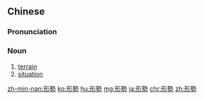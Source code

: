 {{also|形势}}
==Chinese==
{{zh-forms|s=形势}}

===Pronunciation===
{{zh-pron
|m=xíngshì
|c=jing4 sai3
|mn=qz,tw,xm:hêng-sè/twvk,zz:hêng-sì
|ma=y
|cat=n
}}

===Noun===
{{zh-noun}}

# [[terrain]] {{zh-mw|m:個}}
# [[situation]] {{zh-mw|m:個}}

{{zh-cat|Elementary}}

[[zh-min-nan:形勢]]
[[ko:形勢]]
[[hu:形勢]]
[[mg:形勢]]
[[ja:形勢]]
[[chr:形勢]]
[[zh:形勢]]